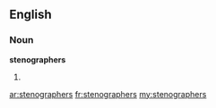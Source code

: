 ==English==
===Noun===
'''stenographers'''
# {{plural of|[[stenographer]]}}

[[ar:stenographers]]
[[fr:stenographers]]
[[my:stenographers]]